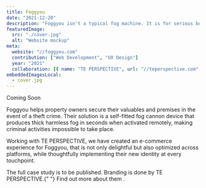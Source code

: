 ```yaml
---
title: Foggyou
date: "2021-12-20"
description: "Foggyou isn't a typical fog machine. It is for serious business. Literally."
featuredImage:
  src: "./cover.jpg"
  alt: "Website mockup"
meta:
  website: "//foggyou.com"
  contribution: ["Web Development", "UX Design"]
  year: "2021"
  collaboration: [{ name: "TE PERSPECTIVE", url: "//teperspective.com" }]
embeddedImagesLocal:
  - cover.jpg
---
```



<GatsbyImage alt="dummy" image={getImage(props.localImages[0])} />

<Grid lg="2">
  <Col align="flex-end">
    <Label>Coming Soon</Label>
  </Col>
  <Col>
    <p>
      Foggyou helps property owners secure their valuables and premises in the
      event of a theft crime. Their solution is a self-fitted fog cannon device
      that produces thick harmless fog in seconds when activated remotely,
      making criminal activities impossible to take place.
    </p>
    <p>
      Working with TE PERSPECTIVE, we have created an e-commerce experience for
      Foggyou, that is not only delightful but also optimized across platforms,
      while thoughtfully implementing their new identity at every touchpoint.
    </p>
    <p>
      The full case study is to be published. Branding is done by TE
      PERSPECTIVE.{" "}
      <AnimatedAnchor
        href="//teperspective.com"
        target="_blank"
        rel="noreferrer"
        underlined
        external
      >
        <span>Find out more about them</span>
      </AnimatedAnchor>
      .
    </p>
  </Col>
</Grid>
